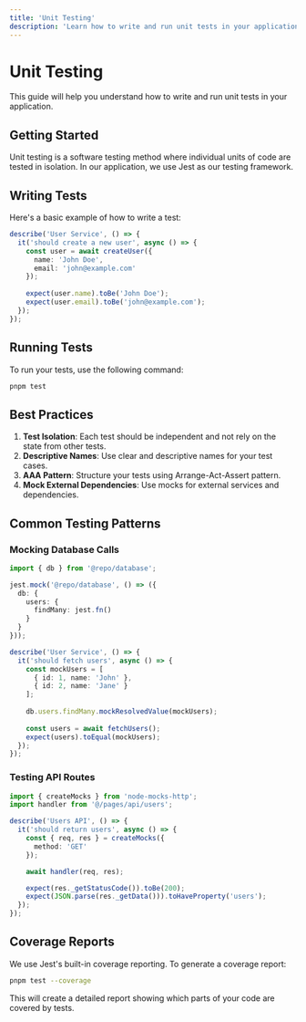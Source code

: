 ```yaml
---
title: 'Unit Testing'
description: 'Learn how to write and run unit tests in your application'
---
```


# Unit Testing

This guide will help you understand how to write and run unit tests in your application.

## Getting Started

Unit testing is a software testing method where individual units of code are tested in isolation. In our application, we use Jest as our testing framework.

## Writing Tests

Here's a basic example of how to write a test:

```typescript
describe('User Service', () => {
  it('should create a new user', async () => {
    const user = await createUser({
      name: 'John Doe',
      email: 'john@example.com'
    });
    
    expect(user.name).toBe('John Doe');
    expect(user.email).toBe('john@example.com');
  });
});
```

## Running Tests

To run your tests, use the following command:

```bash
pnpm test
```

## Best Practices

1. **Test Isolation**: Each test should be independent and not rely on the state from other tests.
2. **Descriptive Names**: Use clear and descriptive names for your test cases.
3. **AAA Pattern**: Structure your tests using Arrange-Act-Assert pattern.
4. **Mock External Dependencies**: Use mocks for external services and dependencies.

## Common Testing Patterns

### Mocking Database Calls

```typescript
import { db } from '@repo/database';

jest.mock('@repo/database', () => ({
  db: {
    users: {
      findMany: jest.fn()
    }
  }
}));

describe('User Service', () => {
  it('should fetch users', async () => {
    const mockUsers = [
      { id: 1, name: 'John' },
      { id: 2, name: 'Jane' }
    ];
    
    db.users.findMany.mockResolvedValue(mockUsers);
    
    const users = await fetchUsers();
    expect(users).toEqual(mockUsers);
  });
});
```

### Testing API Routes

```typescript
import { createMocks } from 'node-mocks-http';
import handler from '@/pages/api/users';

describe('Users API', () => {
  it('should return users', async () => {
    const { req, res } = createMocks({
      method: 'GET'
    });

    await handler(req, res);

    expect(res._getStatusCode()).toBe(200);
    expect(JSON.parse(res._getData())).toHaveProperty('users');
  });
});
```

## Coverage Reports

We use Jest's built-in coverage reporting. To generate a coverage report:

```bash
pnpm test --coverage
```

This will create a detailed report showing which parts of your code are covered by tests. 
